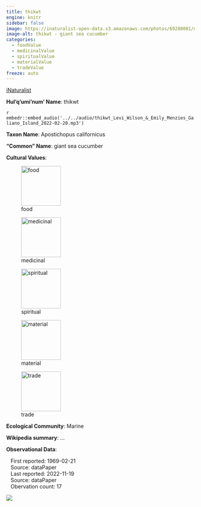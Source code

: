 ```yaml
---
title: thikwt
engine: knitr
sidebar: false
image: https://inaturalist-open-data.s3.amazonaws.com/photos/69280081/medium.jpg
image-alt: thikwt - giant sea cucumber
categories:
  - foodValue
  - medicinalValue
  - spiritualValue
  - materialValue
  - tradeValue
freeze: auto
---
```


<div role="img" class="imerss-photo" style="background-image: url(https://inaturalist-open-data.s3.amazonaws.com/photos/69280081/medium.jpg)" 
 alt="thikwt - giant sea cucumber">
 <a href="https://www.inaturalist.org/taxa/202640" target="_blank" class="taxonDisplay-iNat-extern">iNaturalist<span class="external-link"></span></a>
</div>

**Hul'q'umi'num' Name**: thikwt

`r embedr::embed_audio('../../audio/thikwt_Levi_Wilson_&_Emily_Menzies_Galiano_Island_2022-02-20.mp3')`

**Taxon Name**: Apostichopus californicus

**"Common" Name**: giant sea cucumber

**Cultural Values**:

:::{layout-nrow=1}
![food](/files/food.svg){width=106px}

![medicinal](/files/medicinal.svg){width=106px}

![spiritual](/files/spiritual.svg){width=106px}

![material](/files/material.svg){width=106px}

![trade](/files/trade.svg){width=106px}
:::

**Ecological Community**: Marine

**Wikipedia summary**:
...

**Observational Data**:

|    First reported: 1969-02-21

|    Source: dataPaper

|    Last reported: 2022-11-19

|    Source: dataPaper

|    Obervation count: 17

![](community_dist.png)
